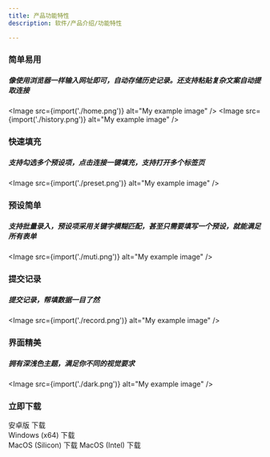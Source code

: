 ```yaml
---
title: 产品功能特性
description: 软件/产品介绍/功能特性

---
```





### 简单易用
##### 像使用浏览器一样输入网址即可，自动存储历史记录。还支持粘贴复杂文案自动提取连接
<Image src={import('./home.png')} alt="My example image" />
<Image src={import('./history.png')} alt="My example image" />

### 快速填充
##### 支持勾选多个预设项，点击连接一键填充，支持打开多个标签页
<Image src={import('./preset.png')} alt="My example image" />

### 预设简单
##### 支持批量录入，预设项采用关键字模糊匹配，甚至只需要填写一个预设，就能满足所有表单
<Image src={import('./muti.png')} alt="My example image" />

### 提交记录
##### 提交记录，帮填数据一目了然
<Image src={import('./record.png')} alt="My example image" />

### 界面精美
##### 拥有深浅色主题，满足你不同的视觉要求
<Image src={import('./dark.png')} alt="My example image" />

### 立即下载

<LinkButton href="/download/qingyi-1.0.1.apk" download="qingyi-1.0.1.apk">安卓版 下载</LinkButton><br/>
<LinkButton href="/download/qingyi-1.0.2.exe" icon="seti:windows" download="qingyi-1.0.2.exe">Windows (x64) 下载</LinkButton><br/>
<LinkButton href="/download/qingyi-1.0.2.dmg" icon="apple" download="qingyi-1.0.2.dmg">MacOS (Silicon) 下载</LinkButton>
<LinkButton href="/download/qingyi-1.0.0-intel.dmg" icon="apple" download="qingyi-1.0.0-intel.dmg">MacOS (Intel) 下载</LinkButton>
